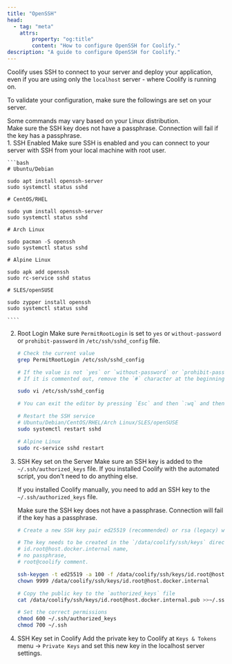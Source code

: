 ```yaml
---
title: "OpenSSH"
head:
  - tag: "meta"
    attrs:
        property: "og:title"
        content: "How to configure OpenSSH for Coolify."
description: "A guide to configure OpenSSH for Coolify."
---
```



Coolify uses SSH to connect to your server and deploy your application, even if you are using only the `localhost` server - where Coolify is running on.

To validate your configuration, make sure the followings are set on your server.

<Aside type="caution">Some commands may vary based on your Linux distribution.</Aside>

<Aside type="caution">
  Make sure the SSH key does not have a passphrase. Connection will fail if the
  key has a passphrase.
</Aside>

<Steps>
1. SSH Enabled
    Make sure SSH is enabled and you can connect to your server with SSH from your local machine with root user.

    ```bash
    # Ubuntu/Debian

    sudo apt install openssh-server
    sudo systemctl status sshd

    # CentOS/RHEL

    sudo yum install openssh-server
    sudo systemctl status sshd

    # Arch Linux

    sudo pacman -S openssh
    sudo systemctl status sshd

    # Alpine Linux

    sudo apk add openssh
    sudo rc-service sshd status

    # SLES/openSUSE

    sudo zypper install openssh
    sudo systemctl status sshd

    ````
2. Root Login
   Make sure `PermitRootLogin` is set to `yes` or `without-password` or `prohibit-password`  in `/etc/ssh/sshd_config` file.

    ```bash
    # Check the current value
    grep PermitRootLogin /etc/ssh/sshd_config

    # If the value is not `yes` or `without-password` or `prohibit-password`, change it and make sure it is not commented out.
    # If it is commented out, remove the `#` character at the beginning of the line.

    sudo vi /etc/ssh/sshd_config

    # You can exit the editor by pressing `Esc` and then `:wq` and then `Enter` keys - thank me later.

    # Restart the SSH service
    # Ubuntu/Debian/CentOS/RHEL/Arch Linux/SLES/openSUSE
    sudo systemctl restart sshd

    # Alpine Linux
    sudo rc-service sshd restart

    ````
3. SSH Key set on the Server
    Make sure an SSH key is added to the `~/.ssh/authorized_keys` file.
    If you installed Coolify with the automated script, you don't need to do anything else.

    If you installed Coolify manually, you need to add an SSH key to the `~/.ssh/authorized_keys` file.

    <Aside type="caution">
      Make sure the SSH key does not have a passphrase. Connection will fail if the
      key has a passphrase.
    </Aside>

    ```bash
    # Create a new SSH key pair ed25519 (recommended) or rsa (legacy) with the following command.

    # The key needs to be created in the `/data/coolify/ssh/keys` directory with,
    # id.root@host.docker.internal name,
    # no passphrase,
    # root@coolify comment.

    ssh-keygen -t ed25519 -a 100 -f /data/coolify/ssh/keys/id.root@host.docker.internal -q -N "" -C root@coolify
    chown 9999 /data/coolify/ssh/keys/id.root@host.docker.internal

    # Copy the public key to the `authorized_keys` file
    cat /data/coolify/ssh/keys/id.root@host.docker.internal.pub >>~/.ssh/authorized_keys

    # Set the correct permissions
    chmod 600 ~/.ssh/authorized_keys
    chmod 700 ~/.ssh
    ```

4. SSH Key set in Coolify
    Add the private key to Coolify at `Keys & Tokens` menu -> `Private Keys` and set this new key in the localhost server settings.

</Steps>